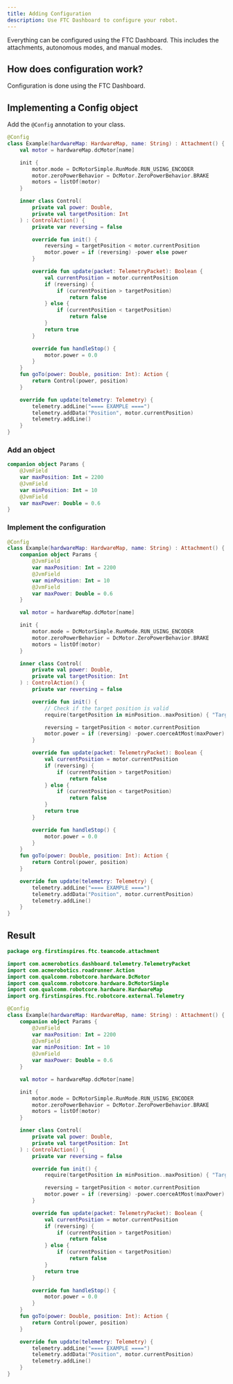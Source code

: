 ```yaml
---
title: Adding Configuration
description: Use FTC Dashboard to configure your robot.
---
```


Everything can be configured using the FTC Dashboard.
This includes the attachments, autonomous modes, and manual modes.

## How does configuration work?

Configuration is done using the FTC Dashboard.

## Implementing a Config object

Add the `@Config` annotation to your class.

```kotlin {1}
@Config
class Example(hardwareMap: HardwareMap, name: String) : Attachment() {
    val motor = hardwareMap.dcMotor[name]

    init {
        motor.mode = DcMotorSimple.RunMode.RUN_USING_ENCODER
        motor.zeroPowerBehavior = DcMotor.ZeroPowerBehavior.BRAKE
        motors = listOf(motor)
    }

    inner class Control(
        private val power: Double,
        private val targetPosition: Int
    ) : ControlAction() {
        private var reversing = false

        override fun init() {
            reversing = targetPosition < motor.currentPosition
            motor.power = if (reversing) -power else power
        }

        override fun update(packet: TelemetryPacket): Boolean {
            val currentPosition = motor.currentPosition
            if (reversing) {
                if (currentPosition > targetPosition)
                    return false
            } else {
                if (currentPosition < targetPosition)
                    return false
            }
            return true
        }

        override fun handleStop() {
            motor.power = 0.0
        }
    }
    fun goTo(power: Double, position: Int): Action {
        return Control(power, position)
    }

    override fun update(telemetry: Telemetry) {
        telemetry.addLine("==== EXAMPLE ====")
        telemetry.addData("Position", motor.currentPosition)
        telemetry.addLine()
    }
}
```

### Add an object

```kotlin
companion object Params {
    @JvmField
    var maxPosition: Int = 2200
    @JvmField
    var minPosition: Int = 10
    @JvmField
    var maxPower: Double = 0.6
}
```

### Implement the configuration

```kotlin {27-28} {31}
@Config
class Example(hardwareMap: HardwareMap, name: String) : Attachment() {
    companion object Params {
        @JvmField
        var maxPosition: Int = 2200
        @JvmField
        var minPosition: Int = 10
        @JvmField
        var maxPower: Double = 0.6
    }

    val motor = hardwareMap.dcMotor[name]

    init {
        motor.mode = DcMotorSimple.RunMode.RUN_USING_ENCODER
        motor.zeroPowerBehavior = DcMotor.ZeroPowerBehavior.BRAKE
        motors = listOf(motor)
    }

    inner class Control(
        private val power: Double,
        private val targetPosition: Int
    ) : ControlAction() {
        private var reversing = false

        override fun init() {
            // Check if the target position is valid
            require(targetPosition in minPosition..maxPosition) { "Target position out of bounds" }

            reversing = targetPosition < motor.currentPosition
            motor.power = if (reversing) -power.coerceAtMost(maxPower) else power.coerceAtMost(maxPower)
        }

        override fun update(packet: TelemetryPacket): Boolean {
            val currentPosition = motor.currentPosition
            if (reversing) {
                if (currentPosition > targetPosition)
                    return false
            } else {
                if (currentPosition < targetPosition)
                    return false
            }
            return true
        }

        override fun handleStop() {
            motor.power = 0.0
        }
    }
    fun goTo(power: Double, position: Int): Action {
        return Control(power, position)
    }

    override fun update(telemetry: Telemetry) {
        telemetry.addLine("==== EXAMPLE ====")
        telemetry.addData("Position", motor.currentPosition)
        telemetry.addLine()
    }
}
```

## Result

```kotlin
package org.firstinspires.ftc.teamcode.attachment

import com.acmerobotics.dashboard.telemetry.TelemetryPacket
import com.acmerobotics.roadrunner.Action
import com.qualcomm.robotcore.hardware.DcMotor
import com.qualcomm.robotcore.hardware.DcMotorSimple
import com.qualcomm.robotcore.hardware.HardwareMap
import org.firstinspires.ftc.robotcore.external.Telemetry

@Config
class Example(hardwareMap: HardwareMap, name: String) : Attachment() {
    companion object Params {
        @JvmField
        var maxPosition: Int = 2200
        @JvmField
        var minPosition: Int = 10
        @JvmField
        var maxPower: Double = 0.6
    }

    val motor = hardwareMap.dcMotor[name]

    init {
        motor.mode = DcMotorSimple.RunMode.RUN_USING_ENCODER
        motor.zeroPowerBehavior = DcMotor.ZeroPowerBehavior.BRAKE
        motors = listOf(motor)
    }

    inner class Control(
        private val power: Double,
        private val targetPosition: Int
    ) : ControlAction() {
        private var reversing = false

        override fun init() {
            require(targetPosition in minPosition..maxPosition) { "Target position out of bounds" }

            reversing = targetPosition < motor.currentPosition
            motor.power = if (reversing) -power.coerceAtMost(maxPower) else power.coerceAtMost(maxPower)
        }

        override fun update(packet: TelemetryPacket): Boolean {
            val currentPosition = motor.currentPosition
            if (reversing) {
                if (currentPosition > targetPosition)
                    return false
            } else {
                if (currentPosition < targetPosition)
                    return false
            }
            return true
        }

        override fun handleStop() {
            motor.power = 0.0
        }
    }
    fun goTo(power: Double, position: Int): Action {
        return Control(power, position)
    }

    override fun update(telemetry: Telemetry) {
        telemetry.addLine("==== EXAMPLE ====")
        telemetry.addData("Position", motor.currentPosition)
        telemetry.addLine()
    }
}
```